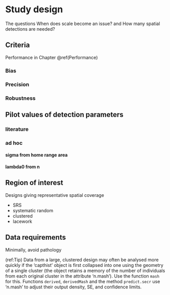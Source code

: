 # Study design {#Studydesign}



The questions When does scale become an issue? and How many spatial detections are needed?

## Criteria

Performance in Chapter \@ref(Performance)

### Bias
### Precision
### Robustness

## Pilot values of detection parameters

### literature
### ad hoc
#### sigma from home range area
#### lambda0 from n

## Region of interest

Designs giving representative spatial coverage

* SRS
* systematic random
* clustered
* lacework

## Data requirements

Minimally, avoid pathology

<!-- ## Detector clusters -->

<!-- For surveying large areas it is efficient to use groups of detectors: within a group the detectors are close enough that animals may be re-detected at multiple points, while groups of detectors may be distributed across a region according to a probability design to sample possible spatial variation in density. **secr** allows for detector groups with the 'cluster' data structure. This is an attribute of a traps object that records which detectors belong to which cluster[^3]. -->

<!-- [^3]:Clusters are assumed to share the same geometry (number of detectors, -->
<!-- within-cluster spacing etc.). -->

<!-- Functions are provided to generate detector arrays with a clustered -->
<!-- structure (`trap.builder`, `make.systematic`), to extract or replace -->
<!-- the cluster attribute (`clusterID`), to compute the geometric centres -->
<!-- and numbers of detections per cluster (`cluster.centres`, -->
<!-- `cluster.counts`), etc. -->

<!-- A lacework design (Efford in prep.) is an alternative to a clustered design that is suitable when the region is intermediate size. Lacework designs may be constructed with `make.lacework`. -->

(ref:Tip) Data from a large, clustered design may often be analysed more quickly if the 'capthist' object is first collapsed into one using the geometry of a single cluster (the object retains a memory of the number of individuals from each original cluster in the attribute 'n.mash'). Use the function `mash` for this. Functions `derived`, `derivedMash` and the method `predict.secr` use 'n.mash' to adjust their output density, SE, and confidence limits.
